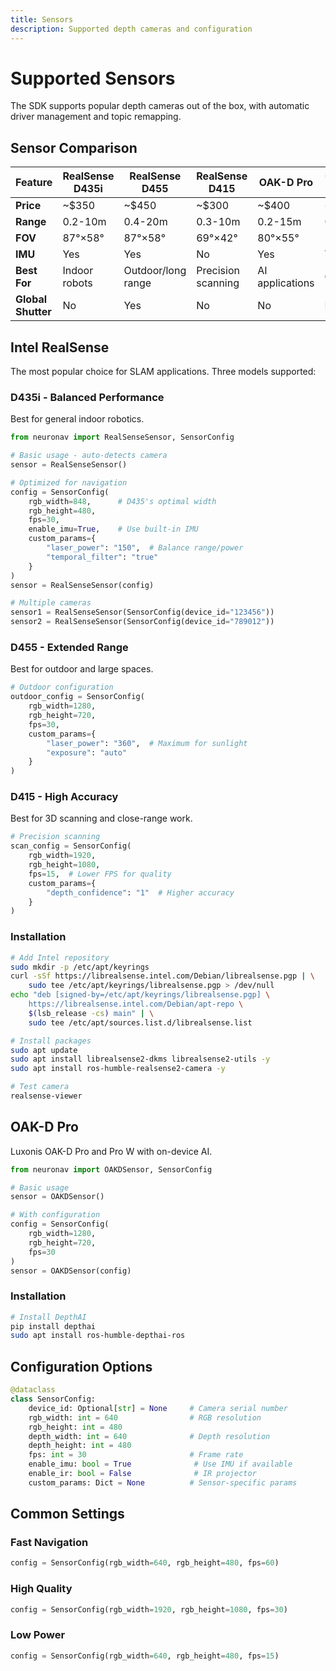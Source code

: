 ```yaml
---
title: Sensors
description: Supported depth cameras and configuration
---
```


# Supported Sensors

The SDK supports popular depth cameras out of the box, with automatic driver management and topic remapping.

## Sensor Comparison

| Feature | RealSense D435i | RealSense D455 | RealSense D415 | OAK-D Pro | OAK-D Pro W |
|---------|----------------|----------------|----------------|-----------|-------------|
| **Price** | ~$350 | ~$450 | ~$300 | ~$400 | ~$500 |
| **Range** | 0.2-10m | 0.4-20m | 0.3-10m | 0.2-15m | 0.2-20m |
| **FOV** | 87°×58° | 87°×58° | 69°×42° | 80°×55° | 150°×100° |
| **IMU** | Yes | Yes | No | Yes | Yes |
| **Best For** | Indoor robots | Outdoor/long range | Precision scanning | AI applications | Outdoor AI |
| **Global Shutter** | No | Yes | No | No | No |

## Intel RealSense

The most popular choice for SLAM applications. Three models supported:

### D435i - Balanced Performance
Best for general indoor robotics.

```python
from neuronav import RealSenseSensor, SensorConfig

# Basic usage - auto-detects camera
sensor = RealSenseSensor()

# Optimized for navigation
config = SensorConfig(
    rgb_width=848,      # D435's optimal width
    rgb_height=480,
    fps=30,
    enable_imu=True,    # Use built-in IMU
    custom_params={
        "laser_power": "150",  # Balance range/power
        "temporal_filter": "true"
    }
)
sensor = RealSenseSensor(config)

# Multiple cameras
sensor1 = RealSenseSensor(SensorConfig(device_id="123456"))
sensor2 = RealSenseSensor(SensorConfig(device_id="789012"))
```

### D455 - Extended Range
Best for outdoor and large spaces.

```python
# Outdoor configuration
outdoor_config = SensorConfig(
    rgb_width=1280,
    rgb_height=720,
    fps=30,
    custom_params={
        "laser_power": "360",  # Maximum for sunlight
        "exposure": "auto"
    }
)
```

### D415 - High Accuracy
Best for 3D scanning and close-range work.

```python
# Precision scanning
scan_config = SensorConfig(
    rgb_width=1920,
    rgb_height=1080,
    fps=15,  # Lower FPS for quality
    custom_params={
        "depth_confidence": "1"  # Higher accuracy
    }
)
```

### Installation

```bash
# Add Intel repository
sudo mkdir -p /etc/apt/keyrings
curl -sSf https://librealsense.intel.com/Debian/librealsense.pgp | \
    sudo tee /etc/apt/keyrings/librealsense.pgp > /dev/null
echo "deb [signed-by=/etc/apt/keyrings/librealsense.pgp] \
    https://librealsense.intel.com/Debian/apt-repo \
    $(lsb_release -cs) main" | \
    sudo tee /etc/apt/sources.list.d/librealsense.list

# Install packages
sudo apt update
sudo apt install librealsense2-dkms librealsense2-utils -y
sudo apt install ros-humble-realsense2-camera -y

# Test camera
realsense-viewer
```

## OAK-D Pro

Luxonis OAK-D Pro and Pro W with on-device AI.

```python
from neuronav import OAKDSensor, SensorConfig

# Basic usage
sensor = OAKDSensor()

# With configuration
config = SensorConfig(
    rgb_width=1280,
    rgb_height=720,
    fps=30
)
sensor = OAKDSensor(config)
```

### Installation

```bash
# Install DepthAI
pip install depthai
sudo apt install ros-humble-depthai-ros
```

## Configuration Options

```python
@dataclass
class SensorConfig:
    device_id: Optional[str] = None     # Camera serial number
    rgb_width: int = 640                # RGB resolution
    rgb_height: int = 480
    depth_width: int = 640              # Depth resolution
    depth_height: int = 480
    fps: int = 30                       # Frame rate
    enable_imu: bool = True              # Use IMU if available
    enable_ir: bool = False              # IR projector
    custom_params: Dict = None          # Sensor-specific params
```

## Common Settings

### Fast Navigation
```python
config = SensorConfig(rgb_width=640, rgb_height=480, fps=60)
```

### High Quality
```python
config = SensorConfig(rgb_width=1920, rgb_height=1080, fps=30)
```

### Low Power
```python
config = SensorConfig(rgb_width=640, rgb_height=480, fps=15)
```